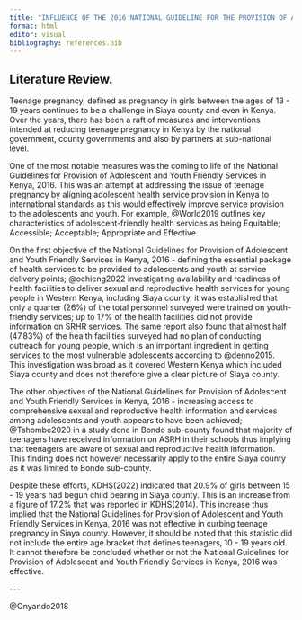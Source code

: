 ```yaml
---
title: "INFLUENCE OF THE 2016 NATIONAL GUIDELINE FOR THE PROVISION OF ADOLESCENT AND YOUTH FRIENDLY SERVICES IN REDUCING TEENAGE PREGNANCY IN SIAYA COUNTY"
format: html
editor: visual
bibliography: references.bib
---
```


## Literature Review.

Teenage pregnancy, defined as pregnancy in girls between the ages of 13 - 19 years continues to be a challenge in Siaya county and even in Kenya. Over the years, there has been a raft of measures and interventions intended at reducing teenage pregnancy in Kenya by the national government, county governments and also by partners at sub-national level.

One of the most notable measures was the coming to life of the National Guidelines for Provision of Adolescent and Youth Friendly Services in Kenya, 2016. This was an attempt at addressing the issue of teenage pregnancy by aligning adolescent health service provision in Kenya to international standards as this would effectively improve service provision to the adolescents and youth. For example, @World2019 outlines key characteristics of adolescent-friendly health services as being Equitable; Accessible; Acceptable; Appropriate and Effective.

On the first objective of the National Guidelines for Provision of Adolescent and Youth Friendly Services in Kenya, 2016 - defining the essential package of health services to be provided to adolescents and youth at service delivery points; @ochieng2022 investigating availability and readiness of health facilities to deliver sexual and reproductive health services for young people in Western Kenya, including Siaya county, it was established that only a quarter (26%) of the total personnel surveyed were trained on youth-friendly services; up to 17% of the health facilities did not provide information on SRHR services. The same report also found that almost half (47.83%) of the health facilities surveyed had no plan of conducting outreach for young people, which is an important ingredient in getting services to the most vulnerable adolescents according to @denno2015. This investigation was broad as it covered Western Kenya which included Siaya county and does not therefore give a clear picture of Siaya county.

The other objectives of the National Guidelines for Provision of Adolescent and Youth Friendly Services in Kenya, 2016 - increasing access to comprehensive sexual and reproductive health information and services among adolescents and youth appears to have been achieved; @Tshombe2020 in a study done in Bondo sub-county found that majority of teenagers have received information on ASRH in their schools thus implying that teenagers are aware of sexual and reproductive health information. This finding does not however necessarily apply to the entire Siaya county as it was limited to Bondo sub-county.

Despite these efforts, KDHS(2022) indicated that 20.9% of girls between 15 - 19 years had begun child bearing in Siaya county. This is an increase from a figure of 17.2% that was reported in KDHS(2014). This increase thus implied that the National Guidelines for Provision of Adolescent and Youth Friendly Services in Kenya, 2016 was not effective in curbing teenage pregnancy in Siaya county. However, it should be noted that this statistic did not include the entire age bracket that defines teenagers, 10 - 19 years old. It cannot therefore be concluded whether or not the National Guidelines for Provision of Adolescent and Youth Friendly Services in Kenya, 2016 was effective.

\-\--

@Onyando2018
